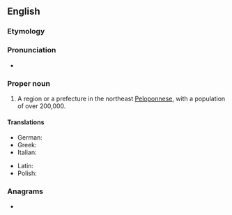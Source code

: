 ==English==
{{wikipedia}}

===Etymology===
{{suffix|en|Corinth|ia}}

===Pronunciation===
* {{rhymes|en|ɪnθiə}}

===Proper noun===
{{en-proper noun}}

# A region or a prefecture in the northeast [[Peloponnese]], with a population of over 200,000.

====Translations====
{{trans-top|region in northeast Peloponnese}}
* German: {{t|de|Korinthia|f}}
* Greek: {{t+|el|Κορινθία|f}}
* Italian: {{t|it|Corinzia|f}}
{{trans-mid}}
* Latin: {{t|la|Corinthia|f}}
* Polish: {{t+|pl|Koryntia|f}}
{{trans-bottom}}

===Anagrams===
* {{anagrams|en|a=achiinort|antichoir|hair tonic}}